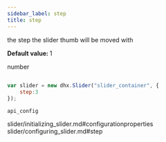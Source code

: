 ```yaml
---
sidebar_label: step
title: step
---
```



          


<Short>
 
the step the slider thumb will be moved with



</Short>


<strong>Default value: </strong> 
1



<Type>
 number


</Type>


~~~js
 
var slider = new dhx.Slider("slider_container", { 
    step:3
});


~~~
	api_config

<Descr>
 


</Descr>


 slider/initializing_slider.md#configurationproperties
slider/configuring_slider.md#step
